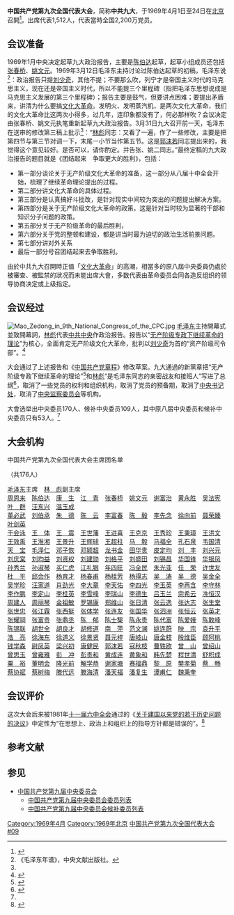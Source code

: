 {{Infobox recurring event
|事件名称   = 中国共产党第九次全国代表大会
|图像       = 人民画报1969-07-中共九大主席台.jpg
|图像说明   = 
|又名       = 中共九大
|主持人     = [[中国共产党中央委员会主席|中共中央主席]]：[[毛泽东|毛泽东]]
|参与者     = [[中国共产党第九次全国代表大会代表名单|中共九大代表]]：1512人
|主要內容   = 选举[[中国共产党第九届中央委员会|第九届中央委员会]]
|地点       = {{PRC}}[[北京市|北京市]][[人民大会堂|人民大会堂]]
|日期       = 1969年4月1日－24日
|网站       = 
}}
{{wikisourcehas|中国共产党章程_(1969年)|在中国共产党第九次全国代表大会上的报告}}
'''中国共产党第九次全国代表大会'''，简称'''中共九大'''，于1969年4月1日至24日在[[北京市|北京]]召開<ref>{{Cite web|title=中共“九大” 轶事|url=http://dangshi.people.com.cn/GB/85039/7335200.html|accessdate=2018-03-09|publisher=中国共产党新闻网|archive-date=2018-03-10|archive-url=https://web.archive.org/web/20180310020537/http://dangshi.people.com.cn/GB/85039/7335200.html|dead-url=no}}</ref>。出席代表1,512人，代表當時全国2,200万党员。
==会议准备==
1969年1月中央决定起草九大政治报告，主要是[[陈伯达|陈伯达]]起草，起草小组成员还包括[[张春桥|张春桥]]、[[姚文元|姚文元]]。1969年3月12日毛泽东主持讨论过陈伯达起草的初稿，毛泽东说<ref name="nianpu">《毛泽东年谱》，中央文献出版社。</ref>：政治报告只提[[刘少奇|刘少奇]]，其他不提；不要那么吹，列宁才是帝国主义时代的马克思主义，现在还是帝国主义时代，所以不能提三个里程碑（指把毛泽东思想说成是马克思主义发展的第三个里程碑）；报告主要是鼓气，但要讲点困难；要提出矛盾来，讲清为什么要搞[[文化大革命|文化大革命]]。发明火、发明蒸汽机，是两次文化大革命，我们的文化大革命比这两次小得多，过几年，连印象都没有了，何必那样吹？会议决定由张春桥、姚文元执笔重新起草九大政治报告。3月31日九大召开前一天，毛泽东在送审的修改第三稿上批示<ref name="nianpu"/>：“[[林彪|林彪]]同志：又看了一遍，作了一些修改，主要是把第四节与第三节对调一下，末尾一小节当作第五节。这是[[郭沫若|郭沫若]]同志提出来的，我觉得这个意见较好。是否可以，请你酌定。并告张、姚二同志。”最终定稿的九大政治报告的题目就是《团结起来　争取更大的胜利》，包括：
* 第一部分谈论关于无产阶级文化大革命的准备，这一部分从八届十中全会开始，梳理了继续革命理论提出的过程。
* 第二部分讲文化大革命的具体过程。
* 第三部分是认真搞好斗批改，是针对现实中间较为突出的问题提出解决方案。
* 第四部分是关于无产阶级文化大革命的政策，这是针对当时较为显著的干部和知识分子问题的政策。
* 第五部分关于无产阶级革命的最后胜利，
* 第六部分关于党的整顿和建设，都是讲当时最为迫切的政治生活前景问题。
* 第七部分讲对外关系
* 最后一部分号召团结起来去争取胜利。

由於中共九大召開時正值「[[文化大革命|文化大革命]]」的高潮，相當多的原八屆中央委員仍處於被審查、被監禁的狀况而未能出席大會，多数代表由革命委员会同各造反组织的领导协商决定或上级指定。

==会议经过==
[[File:Mao_Zedong_in_9th_National_Congress_of_the_CPC.jpg|thumb]]
[[毛泽东|毛泽东]]主持開幕式並致開幕詞，[[林彪|林彪]]代表[[中国共产党中央委员会|中共中央]]作政治报告。报告以“[[无产阶级专政下继续革命的理论|无产阶级专政下继续革命的理论]]”为核心，全面肯定无产阶级文化大革命，批判以[[刘少奇|刘少奇]]为首的“资产阶级司令部”。<ref name="gov-9">{{cite web|title=中国共产党第九次全国代表大会|url=http://www.gov.cn/test/2007-08/28/content_729378.htm|accessdate=2017-11-09|date=2007-08-28|work=中央政府门户网站|publisher=新华社|archiveurl=https://web.archive.org/web/20171109125901/http://www.gov.cn/test/2007-08/28/content_729378.htm|archivedate=2017-11-09|dead-url=no}}</ref>

大会通过了上述报告和《[[中国共产党章程|中国共产党章程]]》修改草案。九大通過的新黨章把“无产阶级专政下继续革命的理论”<ref>{{cite news|author=刘颖|title=历届党的全国代表大会重大决策及其影响|url=http://politics.people.com.cn/n1/2017/0909/c1001-29524889.html|accessdate=2017-11-09|agency=人民日报海外版|date=2017-09-09|archiveurl=https://web.archive.org/web/20171109125436/http://politics.people.com.cn/n1/2017/0909/c1001-29524889.html|archivedate=2017-11-09|dead-url=no|quote=把“无产阶级专政下继续革命的理论”写进总纲}}</ref>和[[林彪|林彪]]“是毛泽东同志的亲密战友和接班人”写进了总纲<ref>{{cite web|title=中国共产党第九次全国代表大会简介|url=http://cpc.people.com.cn/GB/64162/64168/64561/4429443.html|accessdate=2017-11-09|publisher=中国共产党历次全国代表大会数据库|archiveurl=https://web.archive.org/web/20171109122807/http://cpc.people.com.cn/GB/64162/64168/64561/4429443.html|archivedate=2017-11-09|dead-url=no|quote=其中党章把林彪作为“毛泽东同志的亲密战友和接班人”写入总纲}}</ref>，取消了一些党员的权利和组织机构，取消了党员的预备期，取消了[[中国共产党中央书记处|中央书记处]]，取消了[[中国共产党中央监察委员会|中央监察委员会]]等机构。

大會选举出中央委员170人、候补中央委员109人，其中原八届中央委员和候补中央委员只有53人。<ref name="gov-9" />

== 大会机构 ==
;中国共产党第九次全国代表大会主席团名单
（共176人）

[[毛泽东|毛泽东]]主席　[[林彪|林　彪]]副主席<br>[[周恩来|周恩来]]　[[陈伯达|陈伯达]]　[[康生|康　生]]　[[江青|江　青]]　[[张春桥|张春桥]]　[[姚文元|姚文元]]　[[谢富治|谢富治]]　[[黄永胜|黄永胜]]　[[吴法宪|吴法宪]]　[[叶群|叶　群]]　[[汪东兴|汪东兴]]　[[温玉成|温玉成]]<br>[[董必武|董必武]]　[[刘伯承|刘伯承]]　[[朱德|朱　德]]　[[陈云|陈　云]]　[[李富春|李富春]]　[[陈毅|陈　毅]]　[[李先念|李先念]]　[[徐向前|徐向前]]　[[聂荣臻|聂荣臻]]　[[叶剑英|叶剑英]]<br>[[于会泳|于会泳]]　[[王体|王　体]]　[[王震|王　震]]　[[王世藩|王世藩]]　[[王进喜|王进喜]]　[[王克京|王克京]]　[[王秀珍_(中共中央委员)|王秀珍]]　[[王秉璋|王秉璋]]　[[王洪文|王洪文]]　[[王效禹|王效禹]]　[[王淮湘|王淮湘]]　[[王景升|王景升]]　[[王辉球|王辉球]]　[[王超柱|王超柱]]　[[马毅|马　毅]]　[[马福全|马福全]]　[[孔石泉|孔石泉]]　[[韦国清|韦国清]]　[[桑吉悦希|天　宝]]　[[毛泽仁|毛泽仁]]　[[邓子恢|邓子恢]]　[[邓颖超|邓颖超]]　[[龙书金|龙书金]]　[[田华贵|田华贵]]　[[皮定均|皮定均]]　[[刘丰|刘　丰]]　[[刘兴元|刘兴元]]　[[刘庆棠|刘庆棠]]　[[刘均益|刘均益]]　[[刘贤权|刘贤权]]　[[刘建勋|刘建勋]]　[[刘格平|刘格平]]　[[刘盛田|刘盛田]]　[[刘锡昌|刘锡昌]]　[[华国锋|华国锋]]　[[华银凤|华银凤]]　[[孙秀兰_(解放军)|孙秀兰]]　[[孙淑琴|孙淑琴]]　[[买仁虎|买仁虎]]　[[江礼银|江礼银]]　[[年四旺|年四旺]]　[[冯全民|冯全民]]　[[朱光亚|朱光亚]]　[[任荣|任　荣]]　[[许世友|许世友]]　[[杜平_(中将)|杜　平]]　[[邱会作|邱会作]]　[[杨育才|杨育才]]　[[杨春圃|杨春甫]]　[[杨桂芳|杨桂芳]]　[[杨得志|杨得志]]　[[吳濤_(1912年)|吴　涛]]　[[吴德|吴　德]]　[[吴金全|吴金全]]　[[吴学珍|吴学珍]]　[[汪家道|汪家道]]　[[肖劲光|肖劲光]]　[[李大章|李大章]]　[[李天佑|李天佑]]　[[李四光|李四光]]　[[李玉英|李玉英]]　[[李再含|李再含]]　[[李守林|李守林]]　[[李作鹏|李作鹏]]　[[李定山|李定山]]　[[李桂英_(雲南)|李桂英]]　[[李雪峰|李雪峰]]　[[李瑞山|李瑞山]]　[[李德生_(1916年)|李德生]]　[[吕玉兰|吕玉兰]]　[[宗希云|宗希云]]　[[冼恒汉|冼恒汉]]　[[周建人|周建人]]　[[周丽琴|周丽琴]]　[[金祖敏|金祖敏]]　[[罗锡康|罗锡康]]　[[郑维山|郑维山]]　[[张日清|张日清]]　[[张云逸|张云逸]]　[[张达志|张达志]]　[[张生堂|张生堂]]　[[张世忠|张世忠]]　[[张江霖|张江霖]]　[[张西挺|张西挺]]　[[张体学|张体学]]　[[张连友|张连友]]　[[张国华_(1914年)|张国华]]　[[张泗洲|张泗洲]]　[[张恒云|张恒云]]　[[张英才_(解放军)|张英才]]　[[张耀祠|张耀祠]]　[[张富贵|张富贵]]　[[张鼎丞|张鼎丞]]　[[陈郁_(1901年)|陈　郁]]　[[陈士榘|陈士榘]]　[[陈永贵|陈永贵]]　[[陈代富|陈代富]]　[[陈爱娥|陈爱娥]]　[[陈敢峰|陈敢峰]]　[[陈锡联|陈锡联]]　[[胡世全|胡世全]]　[[胡良才|胡良才]]　[[胡修道|胡修道]]　[[南萍|南　萍]]　[[范文澜|范文澜]]　[[姚连蔚|姚连蔚]]　[[映宗|映　宗]]　[[袁升平|袁升平]]　[[錢浩梁|浩　亮]]　[[徐海东|徐海东]]　[[徐道义|徐道义]]　[[徐景贤|徐景贤]]　[[聂元梓|聂元梓]]　[[唐岐山|唐岐山]]　[[唐金枝|唐金枝]]　[[殷维臣|殷维臣]]　[[顾阿桃|顾阿桃]]　[[钱学森|钱学森]]　[[尉凤英|尉凤英]]　[[梁兴初|梁兴初]]　[[康健民_(少将)|康健民]]　[[郭沫若|郭沫若]]　[[寇秋枝|寇秋枝]]　[[曹轶欧|曹轶欧]]　[[曾山|曾　山]]　[[曾绍山|曾绍山]]　[[曾思玉|曾思玉]]　[[曾雍雅|曾雍雅]]　[[彭冲|彭　冲]]　[[彭贵和|彭贵和]]　[[黄成连|黄成连]]　[[黄象和|黄象和]]　[[韩先楚|韩先楚]]　[[程世清|程世清]]　[[舒积成|舒积成]]　[[粟裕|粟　裕]]　[[董明会|董明会]]　[[隆光前|隆光前]]　[[解学恭|解学恭]]　[[谢家塘|谢家塘]]　[[赛福鼎|赛福鼎]]　[[黎原|黎　原]]　[[樊孝菊|樊孝菊]]　[[蔡畅|蔡　畅]]　[[蔡协斌|蔡协斌]]　[[蔡树梅|蔡树梅]]　[[滕代远|滕代远]]　[[滕海清|滕海清]]　[[潘天福|潘天福]]　[[潘复生_(政治人物)|潘复生]]　[[谭甫仁|谭甫仁]]　[[魏秉奎|魏秉奎]]
==会议评价==

这次大会后来被1981年[[中国共产党第十一届中央委员会#六中全会|十一届六中全会]]通过的《[[关于建国以来党的若干历史问题的决议|关于建国以来党的若干历史问题的决议]]》中定性为“在思想上、政治上和组织上的指导方针都是错误的”。<ref>{{cite news|title=关于建国以来党的若干历史问题的决议|url=http://cpc.people.com.cn/GB/64162/71380/71387/71588/4854598.html|accessdate=2017-11-09|publisher=中国共产党新闻网|date=1981-06-27|archiveurl=https://web.archive.org/web/20171109120336/http://cpc.people.com.cn/GB/64162/71380/71387/71588/4854598.html|archivedate=2017-11-09|dead-url=no|quote=“九大”在思想上、政治上和组织上的指导方针都是错误的。}}</ref>

== 参考文献 ==
{{Reflist}}

== 参见 ==
{{Portal box|中国共产党|中华人民共和国|北京}}
*[[中国共产党第九届中央委员会|中国共产党第九届中央委员会]]
**[[中国共产党第九届中央委员会委员列表|中国共产党第九届中央委员会委员列表]]
**[[中国共产党第九届中央委员会候补委员列表|中国共产党第九届中央委员会候补委员列表]]

{{s-start}}
{{s-before|[[中国共产党第八次全国代表大会|中国共产党第八次全国代表大会]]}}
{{s-title|[[中国共产党全国代表大会|中国共产党全国代表大会]]|第九次}}
{{s-after|[[中国共产党第十次全国代表大会|中国共产党第十次全国代表大会]]}}
{{s-end}}

{{中国共产党的会议}}
{{文革编年史}}

[[Category:1969年4月|Category:1969年4月]]
[[Category:1969年北京|Category:1969年北京]]
[[Category:中国共产党第九次全国代表大会|]]
[[Category:中华人民共和国时期中国共产党全国代表大会|#09]]